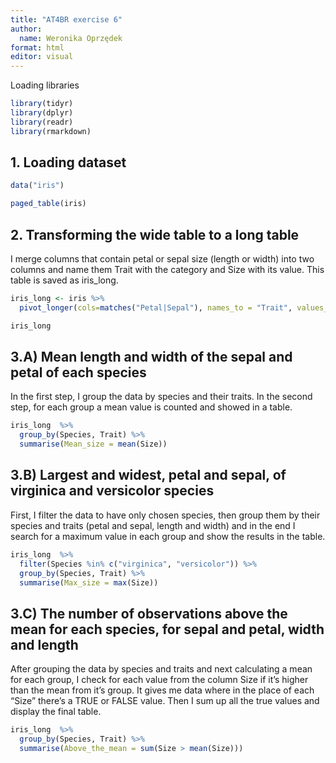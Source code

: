 ---
title: "AT4BR exercise 6"
author:
  name: Weronika Oprzędek
format: html
editor: visual
---

Loading libraries

```{r}
library(tidyr)
library(dplyr)
library(readr)
library(rmarkdown)
```

## 1. Loading dataset

```{r}
data("iris")

paged_table(iris)
```

## 2. Transforming the wide table to a long table

I merge columns that contain petal or sepal size (length or width) into two columns and name them Trait with the category and Size with its value. This table is saved as iris_long.

```{r}
iris_long <- iris %>% 
  pivot_longer(cols=matches("Petal|Sepal"), names_to = "Trait", values_to = "Size")

iris_long
```

## 3.A) M**ean** length and width of the sepal and petal of each species

In the first step, I group the data by species and their traits. In the second step, for each group a mean value is counted and showed in a table.

```{r}
iris_long  %>% 
  group_by(Species, Trait) %>% 
  summarise(Mean_size = mean(Size))

```

## 3.B) **Largest** and **widest**, **petal** and **sepal**, of **virginica** and **versicolor** species

First, I filter the data to have only chosen species, then group them by their species and traits (petal and sepal, length and width) and in the end I search for a maximum value in each group and show the results in the table.

```{r}
iris_long  %>% 
  filter(Species %in% c("virginica", "versicolor")) %>% 
  group_by(Species, Trait) %>% 
  summarise(Max_size = max(Size))
```

## 3.C) The number of observations above the mean for each species, for **sepal** and **petal, width** and **length**

After grouping the data by species and traits and next calculating a mean for each group, I check for each value from the column Size if it's higher than the mean from it's group. It gives me data where in the place of each "Size" there's a TRUE or FALSE value. Then I sum up all the true values and display the final table.

```{r}
iris_long  %>% 
  group_by(Species, Trait) %>% 
  summarise(Above_the_mean = sum(Size > mean(Size)))
```

## 
